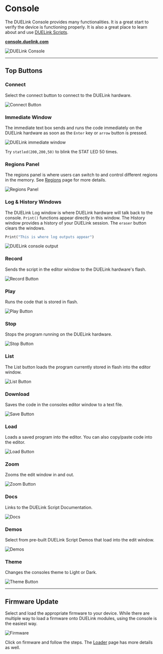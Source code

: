 # Console


The DUELink Console provides many functionalities. It is a great start to verify the device is functioning properly. It is also a great place to learn about and use [DUELink Scripts](/docs/engine/scripting.mdx).

[**console.duelink.com**](https://console.duelink.com/)

![DUELink Console](pathname:///img/due-console.png)

---

## Top Buttons

### Connect

Select the connect button to connect to the DUELink hardware.

![Connect Button](pathname:///img/due-connect.png)

### Immediate Window

The immediate text box sends and runs the code immediately on the DUELink hardware as soon as the `Enter` key or `arrow` button is pressed.

![DUELink immediate window](pathname:///img/immediate-window.png)

Try `statled(200,200,50)` to blink the STAT LED 50 times.

### Regions Panel
The regions panel is where users can switch to and control different regions in the memory. See [Regions](./engine/regions.mdx) page for more details.

![Regions Panel](pathname:///img/console-regions-panel.png)

### Log & History Windows

The DUELink Log window is where DUELink hardware will talk back to the console. `Print()` functions appear directly in this window. The History window provides a history of your DUELink session. The `eraser` button clears the windows.

```py
Print("This is where log outputs appear")
```

![DUELink console output](pathname:///img/console-output.png)

### Record

Sends the script in the editor window to the DUELink hardware's flash.

![Record Button](pathname:///img/due-record.png)

### Play

Runs the code that is stored in flash.

![Play Button](pathname:///img/due-play.png)

### Stop

Stops the program running on the DUELink hardware.

![Stop Button](pathname:///img/due-stop.png)

### List

The List button loads the program currently stored in flash into the editor window.

![List Button](pathname:///img/due-list.png)

### Download

Saves the code in the consoles editor window to a text file.

![Save Button](pathname:///img/due-save.png)

### Load

Loads a saved program into the editor. You can also copy/paste code into the editor.

![Load Button](pathname:///img/due-load.png)

### Zoom

Zooms the edit window in and out.

![Zoom Button](pathname:///img/due-zoom.png)

### Docs

Links to the DUELink Script Documentation.

![Docs](pathname:///img/due-docs.png)

### Demos

Select from pre-built DUELink Script Demos that load into the edit window.

![Demos](pathname:///img/due-demos.png)

### Theme

Changes the consoles theme to Light or Dark.

![Theme Button](pathname:///img/due-theme.png)

---

## Firmware Update

Select and load the appropriate firmware to your device. While there are multiple way to load a firmware onto DUELink modules, using the console is the easiest way.

![Firmware](pathname:///img/due-firmware.png)

Click on firmware and follow the steps. The [Loader](./loader) page has more details as well.
